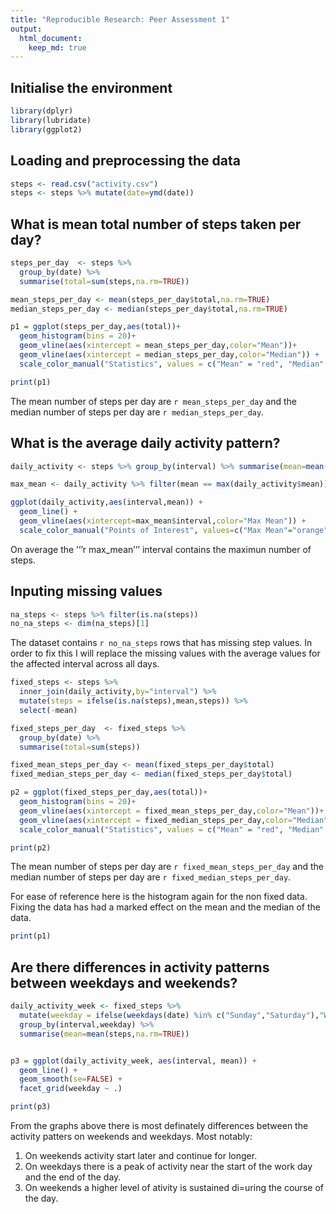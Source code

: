 ```yaml
---
title: "Reproducible Research: Peer Assessment 1"
output: 
  html_document:
    keep_md: true
---
```


## Initialise the environment
```r
library(dplyr)
library(lubridate)
library(ggplot2)
```

## Loading and preprocessing the data
```r
steps <- read.csv("activity.csv")
steps <- steps %>% mutate(date=ymd(date))
```

## What is mean total number of steps taken per day?
```r
steps_per_day  <- steps %>% 
  group_by(date) %>% 
  summarise(total=sum(steps,na.rm=TRUE))

mean_steps_per_day <- mean(steps_per_day$total,na.rm=TRUE)
median_steps_per_day <- median(steps_per_day$total,na.rm=TRUE)

p1 = ggplot(steps_per_day,aes(total))+
  geom_histogram(bins = 20)+
  geom_vline(aes(xintercept = mean_steps_per_day,color="Mean"))+
  geom_vline(aes(xintercept = median_steps_per_day,color="Median")) +
  scale_color_manual("Statistics", values = c("Mean" = "red", "Median" = "green"))

print(p1)
```

The mean number of steps per day are ```r mean_steps_per_day``` and the median number of steps per day are ```r median_steps_per_day```.


## What is the average daily activity pattern?
```r
daily_activity <- steps %>% group_by(interval) %>% summarise(mean=mean(steps,na.rm=TRUE))

max_mean <- daily_activity %>% filter(mean == max(daily_activity$mean))

ggplot(daily_activity,aes(interval,mean)) + 
  geom_line() +
  geom_vline(aes(xintercept=max_mean$interval,color="Max Mean")) +
  scale_color_manual("Points of Interest", values=c("Max Mean"="orange"))

```

On average the '''r max_mean''' interval contains the maximun number of steps. 


## Inputing missing values
```r
na_steps <- steps %>% filter(is.na(steps))
no_na_steps <- dim(na_steps)[1]
```

The dataset contains ```r no_na_steps``` rows that has missing step values. In order to fix this I will replace the missing values with the average values for the affected interval across all days.

```r
fixed_steps <- steps %>% 
  inner_join(daily_activity,by="interval") %>% 
  mutate(steps = ifelse(is.na(steps),mean,steps)) %>% 
  select(-mean)

fixed_steps_per_day  <- fixed_steps %>% 
  group_by(date) %>% 
  summarise(total=sum(steps))

fixed_mean_steps_per_day <- mean(fixed_steps_per_day$total)
fixed_median_steps_per_day <- median(fixed_steps_per_day$total)

p2 = ggplot(fixed_steps_per_day,aes(total))+
  geom_histogram(bins = 20)+
  geom_vline(aes(xintercept = fixed_mean_steps_per_day,color="Mean"))+
  geom_vline(aes(xintercept = fixed_median_steps_per_day,color="Median")) +
  scale_color_manual("Statistics", values = c("Mean" = "red", "Median" = "green"))

print(p2)
```

The mean number of steps per day are ```r fixed_mean_steps_per_day``` and the median number of steps per day are ```r fixed_median_steps_per_day```.

For ease of reference here is the histogram again for the non fixed data. Fixing the data has had a marked effect on the mean and the median of the data.

```r
print(p1)
```


## Are there differences in activity patterns between weekdays and weekends?
```r
daily_activity_week <- fixed_steps %>% 
  mutate(weekday = ifelse(weekdays(date) %in% c("Sunday","Saturday"),"Weekend","Weekday")) %>%
  group_by(interval,weekday) %>% 
  summarise(mean=mean(steps,na.rm=TRUE)) 


p3 = ggplot(daily_activity_week, aes(interval, mean)) +
  geom_line() +
  geom_smooth(se=FALSE) +
  facet_grid(weekday ~ .)

print(p3)
```

From the graphs above there is most definately differences between the activity patters on weekends and weekdays. Most notably:

1. On weekends activity start later and continue for longer.
2. On weekdays there is a peak of activity near the start of the work day and the end of the day.
3. On weekends a higher level of ativity is sustained di=uring the course of the day.




